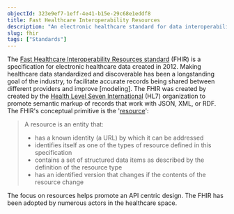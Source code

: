 ```yaml
---
objectId: 323e9ef7-1eff-4e41-b15e-29c68e1eddf8
title: Fast Healthcare Interoperability Resources
description: "An electronic healthcare standard for data interoperability."
slug: fhir
tags: ["Standards"]
---
```


The <a href="http://hl7.org/fhir/" target="_blank">Fast Healthcare Interoperability Resources standard</a> (FHIR) is a specification for electronic healthcare data created in 2012. Making healthcare data standardized and discoverable has been a longstanding goal of the industry, to facilitate accurate records being shared between different providers and improve [modeling]. The FHIR was created by created by the <a href="https://en.wikipedia.org/wiki/Health_Level_Seven_International" target="_blank">Health Level Seven International</a> (HL7) organization to promote semantic markup of records that work with JSON, XML, or RDF. The FHIR's conceptual primitive is the '<a href="https://www.hl7.org/fhir/resource.html" target="_blank">resource</a>':

> A resource is an entity that:
>
> - has a known identity (a URL) by which it can be addressed
> - identifies itself as one of the types of resource defined in this specification
> - contains a set of structured data items as described by the definition of the resource type
> - has an identified version that changes if the contents of the resource change

The focus on resources helps promote an API centric design. The FHIR has been adopted by numerous actors in the healthcare space.
